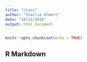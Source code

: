 ```yaml
---
title: "class"
author: "Charlie Olmert"
date: "10/22/2018"
output: html_document
---
```


```r
knitr::opts_chunk$set(echo = TRUE)
```

## R Markdown
```r

```

